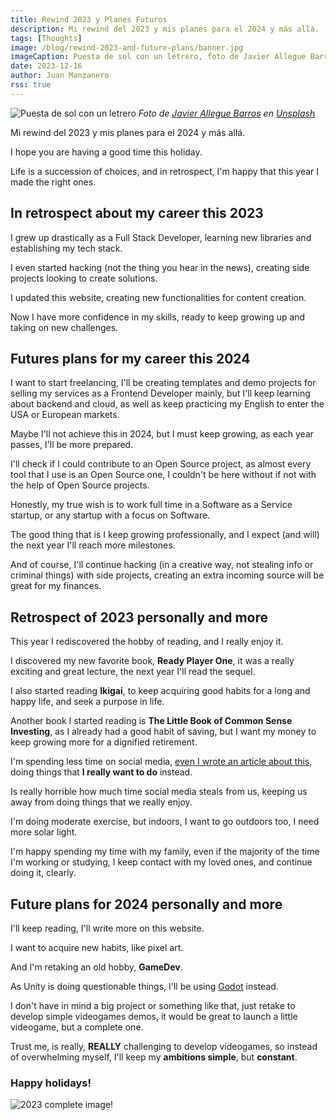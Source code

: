```yaml
---
title: Rewind 2023 y Planes Futuros
description: Mi rewind del 2023 y mis planes para el 2024 y más allá.
tags: [Thoughts]
image: /blog/rewind-2023-and-future-plans/banner.jpg
imageCaption: Puesta de sol con un letrero, foto de Javier Allegue Barros en Unsplash
date: 2023-12-16
author: Juan Manzanero
rss: true
---
```


![Puesta de sol con un letrero](@/assets/blog/rewind-2023-and-future-plans/banner.jpg) _Foto de
[Javier Allegue Barros](https://unsplash.com/@soymeraki?utm_content=creditCopyText&utm_medium=referral&utm_source=unsplash)
en
[Unsplash](https://unsplash.com/photos/silhouette-of-road-signage-during-golden-hour-C7B-ExXpOIE?utm_content=creditCopyText&utm_medium=referral&utm_source=unsplash)_

Mi rewind del 2023 y mis planes para el 2024 y más allá.

I hope you are having a good time this holiday.

Life is a succession of choices, and in retrospect, I'm happy that this year I
made the right ones.

## In retrospect about my career this 2023

I grew up drastically as a Full Stack Developer, learning new libraries and
establishing my tech stack.

I even started hacking (not the thing you hear in the news), creating side
projects looking to create solutions.

I updated this website, creating new functionalities for content creation.

Now I have more confidence in my skills, ready to keep growing up and taking on
new challenges.

## Futures plans for my career this 2024

I want to start freelancing, I'll be creating templates and demo projects for
selling my services as a Frontend Developer mainly, but I'll keep learning about
backend and cloud, as well as keep practicing my English to enter the USA or
European markets.

Maybe I'll not achieve this in 2024, but I must keep growing, as each year
passes, I'll be more prepared.

I'll check if I could contribute to an Open Source project, as almost every tool
that I use is an Open Source one, I couldn't be here without if not with the
help of Open Source projects.

Honestly, my true wish is to work full time in a Software as a Service startup,
or any startup with a focus on Software.

The good thing that is I keep growing professionally, and I expect (and will)
the next year I'll reach more milestones.

And of course, I'll continue hacking (in a creative way, not stealing info or
criminal things) with side projects, creating an extra incoming source will be
great for my finances.

## Retrospect of 2023 personally and more

This year I rediscovered the hobby of reading, and I really enjoy it.

I discovered my new favorite book, **Ready Player One**, it was a really
exciting and great lecture, the next year I'll read the sequel.

I also started reading **Ikigai**, to keep acquiring good habits for a long and
happy life, and seek a purpose in life.

Another book I started reading is **The Little Book of Common Sense Investing**,
as I already had a good habit of saving, but I want my money to keep growing
more for a dignified retirement.

I'm spending less time on social media,
[even I wrote an article about this](https://juancman.dev/en/blog/the-monotony-of-social-media),
doing things that **I really want to do** instead.

Is really horrible how much time social media steals from us, keeping us away
from doing things that we really enjoy.

I'm doing moderate exercise, but indoors, I want to go outdoors too, I need more
solar light.

I'm happy spending my time with my family, even if the majority of the time I'm
working or studying, I keep contact with my loved ones, and continue doing it,
clearly.

## Future plans for 2024 personally and more

I'll keep reading, I'll write more on this website.

I want to acquire new habits, like pixel art.

And I'm retaking an old hobby, **GameDev**.

As Unity is doing questionable things, I'll be using
[Godot](https://godotengine.org/) instead.

I don't have in mind a big project or something like that, just retake to
develop simple videogames demos, it would be great to launch a little videogame,
but a complete one.

Trust me, is really, **REALLY** challenging to develop videogames, so instead of
overwhelming myself, I'll keep my **ambitions simple**, but **constant**.

### Happy holidays!

![2023 complete image!](@/assets/blog/rewind-2023-and-future-plans/2023-complete!.png)

